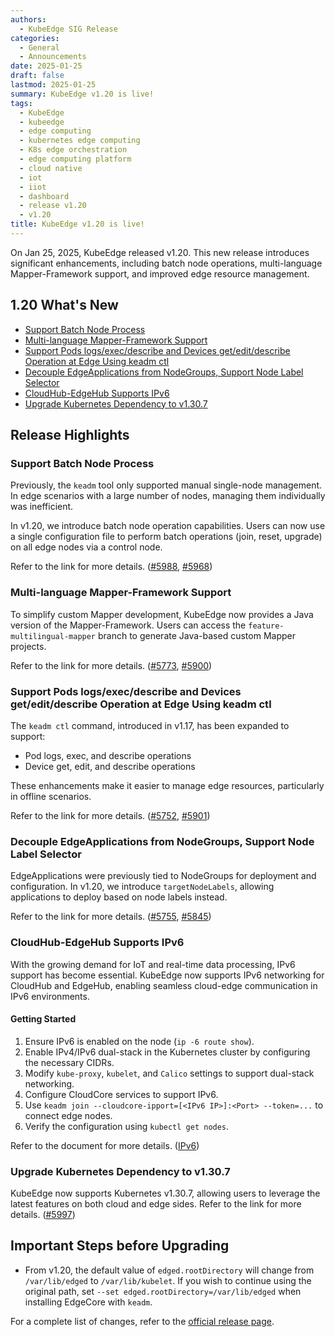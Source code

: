 ```yaml
---
authors:
  - KubeEdge SIG Release
categories:
  - General
  - Announcements
date: 2025-01-25
draft: false
lastmod: 2025-01-25
summary: KubeEdge v1.20 is live!
tags:
  - KubeEdge
  - kubeedge
  - edge computing
  - kubernetes edge computing
  - K8s edge orchestration
  - edge computing platform
  - cloud native
  - iot
  - iiot
  - dashboard
  - release v1.20
  - v1.20
title: KubeEdge v1.20 is live!
---
```


On Jan 25, 2025, KubeEdge released v1.20. This new release introduces significant enhancements, including batch node operations, multi-language Mapper-Framework support, and improved edge resource management.

## 1.20 What's New

- [Support Batch Node Process](#support-batch-node-process)
- [Multi-language Mapper-Framework Support](#multi-language-mapper-framework-support)
- [Support Pods logs/exec/describe and Devices get/edit/describe Operation at Edge Using keadm ctl](#support-pods-logsexecdescribe-and-devices-geteditdescribe-operation-at-edge-using-keadm-ctl)
- [Decouple EdgeApplications from NodeGroups, Support Node Label Selector](#decouple-edgeapplications-from-nodegroups-support-node-label-selector)
- [CloudHub-EdgeHub Supports IPv6](#cloudhub-edgehub-supports-ipv6)
- [Upgrade Kubernetes Dependency to v1.30.7](#upgrade-kubernetes-dependency-to-v1.30.7)

## Release Highlights

### Support Batch Node Process

Previously, the `keadm` tool only supported manual single-node management. In edge scenarios with a large number of nodes, managing them individually was inefficient.

In v1.20, we introduce batch node operation capabilities. Users can now use a single configuration file to perform batch operations (join, reset, upgrade) on all edge nodes via a control node.

Refer to the link for more details. ([#5988](https://github.com/kubeedge/kubeedge/pull/5988), [#5968](https://github.com/kubeedge/kubeedge/pull/5968))

### Multi-language Mapper-Framework Support

To simplify custom Mapper development, KubeEdge now provides a Java version of the Mapper-Framework. Users can access the `feature-multilingual-mapper` branch to generate Java-based custom Mapper projects.

Refer to the link for more details. ([#5773](https://github.com/kubeedge/kubeedge/pull/5773), [#5900](https://github.com/kubeedge/kubeedge/pull/5900))

### Support Pods logs/exec/describe and Devices get/edit/describe Operation at Edge Using keadm ctl

The `keadm ctl` command, introduced in v1.17, has been expanded to support:

- Pod logs, exec, and describe operations
- Device get, edit, and describe operations

These enhancements make it easier to manage edge resources, particularly in offline scenarios.

Refer to the link for more details. ([#5752](https://github.com/kubeedge/kubeedge/pull/5752), [#5901](https://github.com/kubeedge/kubeedge/pull/5901))

### Decouple EdgeApplications from NodeGroups, Support Node Label Selector

EdgeApplications were previously tied to NodeGroups for deployment and configuration. In v1.20, we introduce `targetNodeLabels`, allowing applications to deploy based on node labels instead.

Refer to the link for more details. ([#5755](https://github.com/kubeedge/kubeedge/pull/5755), [#5845](https://github.com/kubeedge/kubeedge/pull/5845))

### CloudHub-EdgeHub Supports IPv6

With the growing demand for IoT and real-time data processing, IPv6 support has become essential. KubeEdge now supports IPv6 networking for CloudHub and EdgeHub, enabling seamless cloud-edge communication in IPv6 environments.

#### Getting Started

1. Ensure IPv6 is enabled on the node (`ip -6 route show`).
2. Enable IPv4/IPv6 dual-stack in the Kubernetes cluster by configuring the necessary CIDRs.
3. Modify `kube-proxy`, `kubelet`, and `Calico` settings to support dual-stack networking.
4. Configure CloudCore services to support IPv6.
5. Use `keadm join --cloudcore-ipport=[<IPv6 IP>]:<Port> --token=...` to connect edge nodes.
6. Verify the configuration using `kubectl get nodes`.

Refer to the document for more details. ([IPv6](https://kubeedge.io/docs/advanced/support_ipv6))

### Upgrade Kubernetes Dependency to v1.30.7

KubeEdge now supports Kubernetes v1.30.7, allowing users to leverage the latest features on both cloud and edge sides.
Refer to the link for more details. ([#5997](https://github.com/kubeedge/kubeedge/issues/5997))

## Important Steps before Upgrading

- From v1.20, the default value of `edged.rootDirectory` will change from `/var/lib/edged` to `/var/lib/kubelet`. If you wish to continue using the original path, set `--set edged.rootDirectory=/var/lib/edged` when installing EdgeCore with `keadm`.

For a complete list of changes, refer to the [official release page](https://github.com/kubeedge/kubeedge/releases/tag/v1.20.0).

